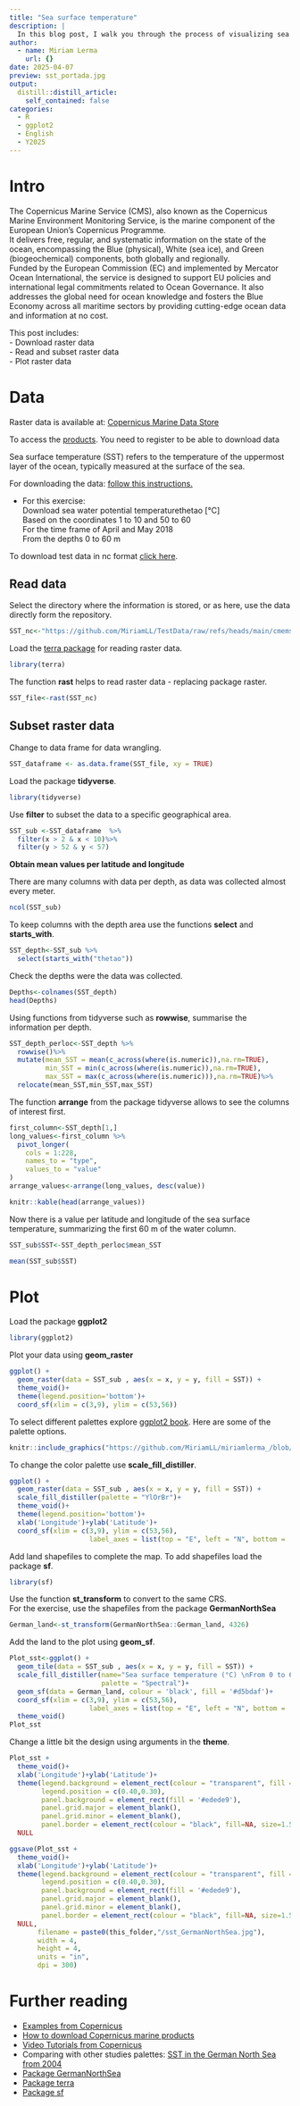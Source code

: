 ```yaml
---
title: "Sea surface temperature"
description: |
  In this blog post, I walk you through the process of visualizing sea surface temperature in R. From downloading the dataset to reading it and creating a map using ggplot.
author:
  - name: Miriam Lerma
    url: {}
date: 2025-04-07
preview: sst_portada.jpg
output:
  distill::distill_article:
    self_contained: false
categories:
  - R
  - ggplot2
  - English
  - Y2025
---
```



# Intro

The Copernicus Marine Service (CMS), also known as the Copernicus Marine Environment Monitoring Service, is the marine component of the European Union's Copernicus Programme.   
It delivers free, regular, and systematic information on the state of the ocean, encompassing the Blue (physical), White (sea ice), and Green (biogeochemical) components, both globally and regionally.  
Funded by the European Commission (EC) and implemented by Mercator Ocean International, the service is designed to support EU policies and international legal commitments related to Ocean Governance. It also addresses the global need for ocean knowledge and fosters the Blue Economy across all maritime sectors by providing cutting-edge ocean data and information at no cost.

This post includes:  
- Download raster data   
- Read and subset raster data  
- Plot raster data  

# Data

Raster data is available at: 
[Copernicus Marine Data Store](https://marine.copernicus.eu/about)

To access the [products](https://data.marine.copernicus.eu/products). 
You need to register to be able to download data

Sea surface temperature (SST) refers to the temperature of the uppermost layer of the ocean, typically measured at the surface of the sea.

For downloading the data:  [follow this instructions.](https://help.marine.copernicus.eu/en/articles/4469993-how-to-download-copernicus-marine-products#h_ec9344c750)  

- For this exercise:  
Download sea water potential temperaturethetao [°C]  
Based on the coordinates 1 to 10 and 50 to 60    
For the time frame of April and May 2018  
From the depths 0 to 60 m

To download test data in nc format [click here](https://github.com/MiriamLL/TestData/blob/main/cmems_mod_glo_phy_my_0.083deg-climatology_P1M-m_1729785319560.nc).  

## Read data

Select the directory where the information is stored, or as here, use the data directly form the repository. 

```r
SST_nc<-"https://github.com/MiriamLL/TestData/raw/refs/heads/main/cmems_mod_glo_phy_my_0.083deg-climatology_P1M-m_1729785319560.nc"
```

Load the [terra package](https://pjbartlein.github.io/REarthSysSci/netcdf_terra.html) for reading raster data.

```r
library(terra)
```

The function **rast** helps to read raster data - replacing package raster.

```r
SST_file<-rast(SST_nc)
```

## Subset raster data

Change to data frame for data wrangling.

```r
SST_dataframe <- as.data.frame(SST_file, xy = TRUE)
```

Load the package **tidyverse**. 

```r
library(tidyverse)
```

Use **filter** to subset the data to a specific geographical area.

```r
SST_sub <-SST_dataframe  %>%
  filter(x > 2 & x < 10)%>%
  filter(y > 52 & y < 57)
```

**Obtain mean values per latitude and longitude**

There are many columns with data per depth, as data was collected almost every meter.

```r
ncol(SST_sub)
```

To keep columns with the depth area use the functions **select** and **starts_with**.

```r
SST_depth<-SST_sub %>%
  select(starts_with("thetao"))
```

Check the depths were the data was collected.

```r
Depths<-colnames(SST_depth)
head(Depths)
```

Using functions from tidyverse such as **rowwise**, summarise the information per depth.

```r
SST_depth_perloc<-SST_depth %>%
  rowwise()%>%
  mutate(mean_SST = mean(c_across(where(is.numeric)),na.rm=TRUE),
         min_SST = min(c_across(where(is.numeric)),na.rm=TRUE),
         max_SST = max(c_across(where(is.numeric))),na.rm=TRUE)%>%
  relocate(mean_SST,min_SST,max_SST)
```

The function **arrange** from the package tidyverse allows to see the columns of interest first.

```r
first_column<-SST_depth[1,]
long_values<-first_column %>% 
  pivot_longer(
    cols = 1:228, 
    names_to = "type",
    values_to = "value"
)
arrange_values<-arrange(long_values, desc(value))
```

```r
knitr::kable(head(arrange_values))
```

Now there is a value per latitude and longitude of the sea surface temperature, summarizing the first 60 m of the water column.  

```r
SST_sub$SST<-SST_depth_perloc$mean_SST
```

```r
mean(SST_sub$SST)
```

# Plot

Load the package **ggplot2** 

```r
library(ggplot2)
```

Plot your data using **geom_raster**

```r
ggplot() +
  geom_raster(data = SST_sub , aes(x = x, y = y, fill = SST)) +
  theme_void()+
  theme(legend.position='bottom')+
  coord_sf(xlim = c(3,9), ylim = c(53,56))
```


To select different palettes explore [ggplot2 book](https://ggplot2-book.org/scales-colour). Here are some of the palette options. 

```r
knitr::include_graphics("https://github.com/MiriamLL/miriamlerma_/blob/main/_posts/2025-04-15-copernicus-sst/color_palettes.png?raw=true")
```

To change the color palette use **scale_fill_distiller**.

```r
ggplot() +
  geom_raster(data = SST_sub , aes(x = x, y = y, fill = SST)) +
  scale_fill_distiller(palette = "YlOrBr")+
  theme_void()+
  theme(legend.position='bottom')+
  xlab('Longitude')+ylab('Latitude')+
  coord_sf(xlim = c(3,9), ylim = c(53,56),
                    label_axes = list(top = "E", left = "N", bottom = 'E', right='N'))

```

Add land shapefiles to complete the map. To add shapefiles load the package **sf**.  

```r
library(sf)
```

Use the function **st_transform** to convert to the same CRS.  
For the exercise, use the shapefiles from the package **GermanNorthSea**  

```r
German_land<-st_transform(GermanNorthSea::German_land, 4326)
```

Add the land to the plot using **geom_sf**.

```r
Plot_sst<-ggplot() +
  geom_tile(data = SST_sub , aes(x = x, y = y, fill = SST)) +
  scale_fill_distiller(name="Sea surface temperature (°C) \nFrom 0 to 60 m depth\n(April and May montly composites)",
                       palette = "Spectral")+
  geom_sf(data = German_land, colour = 'black', fill = '#d5bdaf')+
  coord_sf(xlim = c(3,9), ylim = c(53,56),
                    label_axes = list(top = "E", left = "N", bottom = 'E', right='N'))+
  theme_void()
Plot_sst
```

Change a little bit the design using arguments in the **theme**.

```r
Plot_sst +
  theme_void()+
  xlab('Longitude')+ylab('Latitude')+
  theme(legend.background = element_rect(colour = "transparent", fill = "transparent"),
        legend.position = c(0.40,0.30),
        panel.background = element_rect(fill = '#edede9'),
        panel.grid.major = element_blank(),
        panel.grid.minor = element_blank(),
        panel.border = element_rect(colour = "black", fill=NA, size=1.5))+
  NULL
```

```r
ggsave(Plot_sst +
  theme_void()+
  xlab('Longitude')+ylab('Latitude')+
  theme(legend.background = element_rect(colour = "transparent", fill = "transparent"),
        legend.position = c(0.40,0.30),
        panel.background = element_rect(fill = '#edede9'),
        panel.grid.major = element_blank(),
        panel.grid.minor = element_blank(),
        panel.border = element_rect(colour = "black", fill=NA, size=1.5))+
  NULL,
       filename = paste0(this_folder,"/sst_GermanNorthSea.jpg"),
       width = 4, 
       height = 4, 
       units = "in",
       dpi = 300)
```

# Further reading

- [Examples from Copernicus](https://marine.copernicus.eu/services/user-learning-services/using-r-work-copernicus-marine-data)
- [How to download Copernicus marine products](https://help.marine.copernicus.eu/en/articles/4469993-how-to-download-copernicus-marine-products#h_ec9344c750)
- [Video Tutorials from Copernicus](https://events.marine.copernicus.eu/dataviz-webinar-series/content/replays-presentations?iw_mailid=97e89e1f-a0f9-ef11-90cb-6045bdf3a630&iw_scope=Event)
- Comparing with other studies palettes: [SST in the German North Sea from 2004](https://www.researchgate.net/publication/222406095_Defining_habitats_suitable_for_larval_fish_in_the_German_Bight_southern_North_Sea_An_IBM_approach_using_spatially-_and_temporally-resolved_size-structured_prey_fields)
- [Package GermanNorthSea](https://github.com/MiriamLL/GermanNorthSea)
- [Package terra](https://rspatial.github.io/terra/) 
- [Package sf](https://r-spatial.github.io/sf/)


